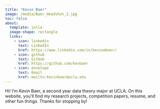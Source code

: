 ```yaml
---
title: "Kevin Baer"
image: /media/Baer_Headshot_2.jpg
toc: false
about: 
  template: jolla
  image-shape: rectangle
  links:
    - icon: linkedin
      text: LinkedIn
      href: https://www.linkedin.com/in/kevinmbaer/
    - icon: github
      text: GitHub
      href: https://github.com/kevbaer
    - icon: envelope
      text: Email
      href: mailto:kevinbaer@ucla.edu
---
```


Hi! I'm Kevin Baer, a second year data theory major at UCLA. On this website, you'll find my research projects, competition papers, resume, and other fun things. Thanks for stopping by!
